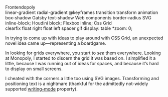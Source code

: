 

<Metatags
  title="Frontendopoly | May 3 | CSS Grid a day"
  description="An example of using CSS grid every day, from May 1–31st, 2019."
  thumbnail={Opengraph}
  url="https://cssgrid31.brett.cool"
  pathname="/may-3"
/>

<div className={Board.canvas}>
  <div className={Board.grid}>
    <div className={Board.branding}>
      <div className={Board.logo}>Frontendopoly</div>
    </div>
    <div className={`${Board.corner_space} ${Board.corner_space_topleft}`} />
    <Space position="top" color="red" price="3kb">
      linear-gradient
    </Space>
    <Space position="top" color="red" price="3kb">
      radial-gradient
    </Space>
    <Space position="top" color="red" price="3kb">
      @keyframes
    </Space>
    <Space position="top" color="#FFF100" price="2kb">
      transition
    </Space>
    <Space position="top" color="#FFF100" price="2kb">
      transform
    </Space>
    <Space position="top" color="#FFF100" price="2kb">
      animation
    </Space>
    <div className={`${Board.corner_space} ${Board.corner_space_topright}`} />
    <Space position="left" color="#FF8E00" price="1mb">
      box-shadow
    </Space>
    <Space position="right" color="#00B64E" price="2kb">
      Gatsby
    </Space>
    <Space position="left" color="#FF8E00" price="1mb">
      text-shadow
    </Space>
    <Space position="right" color="#00B64E" price="2kb">
      Web components
    </Space>
    <Space position="left" color="#FF8E00" price="1mb">
      border-radius
    </Space>
    <Space position="right" color="#00B64E" price="2kb">
      SVG
    </Space>
    <Space position="left" color="#EC1F99" price="3mb">
      inline-block;
    </Space>
    <Space position="right" color="#00B64E" price="2kb">
      Houdini
    </Space>
    <Space position="left" color="#EC1F99" price="3mb">
      block;
    </Space>
    <Space position="right" color="#0073C1" price="1kb">
      Flexbox
    </Space>
    <Space position="left" color="#EC1F99" price="3mb">
      inline;
    </Space>
    <Space position="right" color="#0073C1" price="1kb">
      Css Grid
    </Space>
    <div className={`${Board.corner_space} ${Board.corner_space_bottomleft}`} />
    <Space position="bottom" color="#99E2FE" price="4mb">
      clearfix
    </Space>
    <Space position="bottom" color="#99E2FE" price="4mb">
      float right
    </Space>
    <Space position="bottom" color="#99E2FE" price="4mb">
      float left
    </Space>
    <Space position="bottom" color="#A0502E" price="5mb">
      spacer gif
    </Space>
    <Space position="bottom" color="#A0502E" price="5mb">
      display: table
    </Space>
    <Space position="bottom" color="#A0502E" price="5mb">
      *zoom: 0;
    </Space>
    <div
      className={`${Board.corner_space} ${Board.corner_space_bottomright}`}
    />
  </div>
</div>

<Footer date={3} prev={true} next={true}>

In trying to come up with ideas to play around with CSS Grid, an unexpected novel idea came up—representing a boardgame.

In looking for grids everywhere, you start to _see_ them everywhere. Looking at Monopoly, I started to discern the grid it was based on. I simplified it a little, because I was running out of ideas for spaces, and because it’s hard to display on small screens.

I cheated with the corners a little too using SVG images. Transforming and positioning text is a nightmare (thankful for the admittedly not-widely supported [writing-mode][w] property).

[w]: https://developer.mozilla.org/en/docs/Web/CSS/writing-mode

</Footer>
